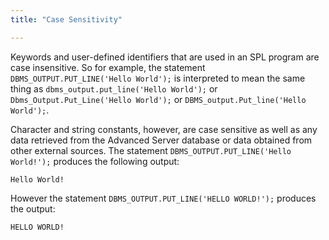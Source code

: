 ```yaml
---
title: "Case Sensitivity"

---
```


<div id="case_sensitivity" class="registered_link"></div>

Keywords and user-defined identifiers that are used in an SPL program are case insensitive. So for example, the statement `DBMS_OUTPUT.PUT_LINE('Hello World');` is interpreted to mean the same thing as `dbms_output.put_line('Hello World');` or `Dbms_Output.Put_Line('Hello World');` or `DBMS_output.Put_line('Hello World');`.

Character and string constants, however, are case sensitive as well as any data retrieved from the Advanced Server database or data obtained from other external sources. The statement `DBMS_OUTPUT.PUT_LINE('Hello World!');` produces the following output:

```text
Hello World!
```

However the statement `DBMS_OUTPUT.PUT_LINE('HELLO WORLD!');` produces the output:

```text
HELLO WORLD!
```
